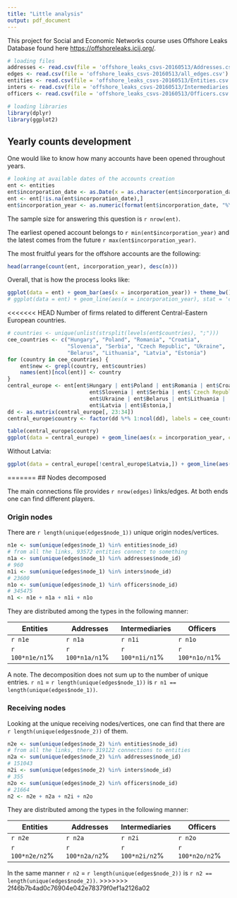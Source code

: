 ```yaml
---
title: "Little analysis"
output: pdf_document
---
```


This project for Social and Economic Networks course uses Offshore Leaks Database found here <https://offshoreleaks.icij.org/>.

```r
# loading files
addresses <- read.csv(file = 'offshore_leaks_csvs-20160513/Addresses.csv')
edges <- read.csv(file = 'offshore_leaks_csvs-20160513/all_edges.csv')
entities <- read.csv(file = 'offshore_leaks_csvs-20160513/Entities.csv')
inters <- read.csv(file = 'offshore_leaks_csvs-20160513/Intermediaries.csv')
officers <- read.csv(file = 'offshore_leaks_csvs-20160513/Officers.csv')
```

```r
# loading libraries
library(dplyr)
library(ggplot2)
```

## Yearly counts development

One would like to know how many accounts have been opened throughout years.

```r
# looking at available dates of the accounts creation
ent <- entities
ent$incorporation_date <- as.Date(x = as.character(ent$incorporation_date), format = "%d-%b-%Y")
ent <- ent[!is.na(ent$incorporation_date),]
ent$incorporation_year <- as.numeric(format(ent$incorporation_date, "%Y"))
```

The sample size for answering this question is `r nrow(ent)`.

The earliest opened account belongs to `r min(ent$incorporation_year)` and the latest comes from the future `r max(ent$incorporation_year)`.

The most fruitful years for the offshore accounts are the following:

```r
head(arrange(count(ent, incorporation_year), desc(n)))
```

Overall, that is how the process looks like:

```r
ggplot(data = ent) + geom_bar(aes(x = incorporation_year)) + theme_bw()
# ggplot(data = ent) + geom_line(aes(x = incorporation_year), stat = 'count') + theme_bw()
```

<<<<<<< HEAD
Number of firms related to different Central-Eastern European countries.

```r
# countries <- unique(unlist(strsplit(levels(ent$countries), ";")))
cee_countries <- c("Hungary", "Poland", "Romania", "Croatia",
                   "Slovenia", "Serbia", "Czech Republic", "Ukraine",
                   "Belarus", "Lithuania", "Latvia", "Estonia")
for (country in cee_countries) {
    ent$new <- grepl(country, ent$countries)
    names(ent)[ncol(ent)] <- country
}
central_europe <- ent[ent$Hungary | ent$Poland | ent$Romania | ent$Croatia |
                          ent$Slovenia | ent$Serbia | ent$`Czech Republic` |
                          ent$Ukraine | ent$Belarus | ent$Lithuania |
                          ent$Latvia | ent$Estonia,]
dd <- as.matrix(central_europe[, 23:34])
central_europe$country <- factor(dd %*% 1:ncol(dd), labels = cee_countries)

table(central_europe$country)
ggplot(data = central_europe) + geom_line(aes(x = incorporation_year, color = country), stat = 'count') + theme_bw()
```

Without Latvia:

```r
ggplot(data = central_europe[!central_europe$Latvia,]) + geom_line(aes(x = incorporation_year, color = country), stat = 'count') + theme_bw()
```


=======
## Nodes decomposed

The main connections file provides `r nrow(edges)` links/edges. At both ends one can find different players.

### Origin nodes

There are `r length(unique(edges$node_1))` unique origin nodes/vertices.

```r
n1e <- sum(unique(edges$node_1) %in% entities$node_id)
# from all the links, 93572 entities connect to something
n1a <- sum(unique(edges$node_1) %in% addresses$node_id)
# 960
n1i <- sum(unique(edges$node_1) %in% inters$node_id)
# 23600
n1o <- sum(unique(edges$node_1) %in% officers$node_id)
# 345475
n1 <- n1e + n1a + n1i + n1o
```

They are distributed among the types in the following manner: 

Entities        |Addresses        |Intermediaries   |Officers         
----------------|-----------------|-----------------|-----------------
`r n1e`         |`r n1a`          |`r n1i`          |`r n1o`          
`r 100*n1e/n1`% |`r 100*n1a/n1`%  |`r 100*n1i/n1`%  |`r 100*n1o/n1`%  

A note. The decomposition does not sum up to the number of unique entries. `r n1` = `r length(unique(edges$node_1))` is `r n1 == length(unique(edges$node_1))`.

### Receiving nodes

Looking at the unique receiving nodes/vertices, one can find that there are `r length(unique(edges$node_2))` of them.

```r
n2e <- sum(unique(edges$node_2) %in% entities$node_id)
# from all the links, there 319122 connections to entities 
n2a <- sum(unique(edges$node_2) %in% addresses$node_id)
# 151043
n2i <- sum(unique(edges$node_2) %in% inters$node_id)
# 355
n2o <- sum(unique(edges$node_2) %in% officers$node_id)
# 21664
n2 <- n2e + n2a + n2i + n2o
```

They are distributed among the types in the following manner: 

Entities        |Addresses        |Intermediaries   |Officers         
----------------|-----------------|-----------------|-----------------
`r n2e`         |`r n2a`          |`r n2i`          |`r n2o`          
`r 100*n2e/n2`% |`r 100*n2a/n2`%  |`r 100*n2i/n2`%  |`r 100*n2o/n2`%  

In the same manner `r n2` = `r length(unique(edges$node_2))` is `r n2 == length(unique(edges$node_2))`.
>>>>>>> 2f46b7b4ad0c76904e042e78379f0ef1a2126a02
